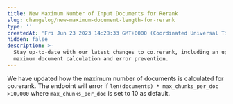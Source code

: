 ```yaml
---
title: New Maximum Number of Input Documents for Rerank
slug: changelog/new-maximum-document-length-for-rerank
type: ''
createdAt: 'Fri Jun 23 2023 14:28:33 GMT+0000 (Coordinated Universal Time)'
hidden: false
description: >-
  Stay up-to-date with our latest changes to co.rerank, including an updated
  maximum document calculation and error prevention.
---
```

We have updated how the maximum number of documents is calculated for co.rerank. The endpoint will error if `len(documents) * max_chunks_per_doc >10,000` where `max_chunks_per_doc` is set to 10 as default.
